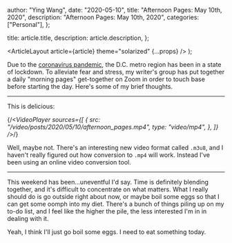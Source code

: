 
  author: "Ying Wang",
  date: "2020-05-10",
  title: "Afternoon Pages: May 10th, 2020",
  description: "Afternoon Pages: May 10th, 2020",
  categories: ["Personal"],
};

  title: article.title,
  description: article.description,
};

  <ArticleLayout article={article} theme="solarized" {...props} />
);

Due to the [coronavirus
pandemic](https://en.wikipedia.org/wiki/2019-20_coronavirus_pandemic), the D.C.
metro region has been in a state of lockdown. To alleviate fear and stress, my
writer's group has put together a daily "morning pages" get-together on Zoom in
order to touch base before starting the day. Here's some of my brief thoughts.

---

This is delicious:

{/*<VideoPlayer
  sources={[
    {
      src: "/video/posts/2020/05/10/afternoon_pages.mp4",
      type: "video/mp4",
    },
  ]}
/>*/}

Well, maybe not. There's an interesting new video format called `.m3u8`, and I
haven't really figured out how conversion to `.mp4` will work. Instead I've been
using an online video conversion tool.

---

This weekend has been...uneventful I'd say. Time is definitely blending
together, and it's difficult to concentrate on what matters. What I really
should do is go outside right about now, or maybe boil some eggs so that I can
get some oomph into my diet. There's a bunch of things piling up on my to-do
list, and I feel like the higher the pile, the less interested I'm in in dealing
with it.

Yeah, I think I'll just go boil some eggs. I need to eat something today.
